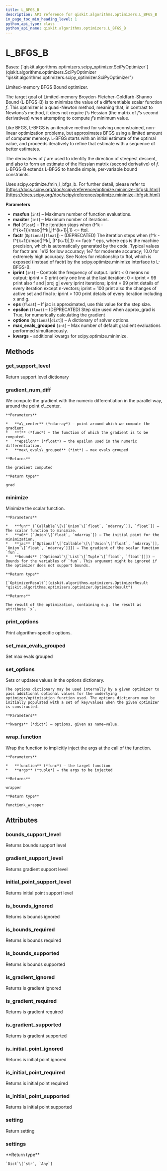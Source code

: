 ```yaml
---
title: L_BFGS_B
description: API reference for qiskit.algorithms.optimizers.L_BFGS_B
in_page_toc_min_heading_level: 1
python_api_type: class
python_api_name: qiskit.algorithms.optimizers.L_BFGS_B
---
```


<span id="l-bfgs-b" />

# L\_BFGS\_B

<Class id="qiskit.algorithms.optimizers.L_BFGS_B" isDedicatedPage={true} github="https://github.com/qiskit/qiskit/tree/stable/0.21/qiskit/algorithms/optimizers/l_bfgs_b.py" signature="L_BFGS_B(maxfun=1000, maxiter=15000, ftol=2.220446049250313e-15, factr=None, iprint=- 1, epsilon=1e-08, eps=1e-08, options=None, max_evals_grouped=1, **kwargs)" modifiers="class">
  Bases: [`qiskit.algorithms.optimizers.scipy_optimizer.SciPyOptimizer`](qiskit.algorithms.optimizers.SciPyOptimizer "qiskit.algorithms.optimizers.scipy_optimizer.SciPyOptimizer")

  Limited-memory BFGS Bound optimizer.

  The target goal of Limited-memory Broyden-Fletcher-Goldfarb-Shanno Bound (L-BFGS-B) is to minimize the value of a differentiable scalar function $f$. This optimizer is a quasi-Newton method, meaning that, in contrast to Newtons’s method, it does not require $f$’s Hessian (the matrix of $f$’s second derivatives) when attempting to compute $f$’s minimum value.

  Like BFGS, L-BFGS is an iterative method for solving unconstrained, non-linear optimization problems, but approximates BFGS using a limited amount of computer memory. L-BFGS starts with an initial estimate of the optimal value, and proceeds iteratively to refine that estimate with a sequence of better estimates.

  The derivatives of $f$ are used to identify the direction of steepest descent, and also to form an estimate of the Hessian matrix (second derivative) of $f$. L-BFGS-B extends L-BFGS to handle simple, per-variable bound constraints.

  Uses scipy.optimize.fmin\_l\_bfgs\_b. For further detail, please refer to [https://docs.scipy.org/doc/scipy/reference/optimize.minimize-lbfgsb.html](https://docs.scipy.org/doc/scipy/reference/optimize.minimize-lbfgsb.html)

  **Parameters**

  *   **maxfun** (`int`) – Maximum number of function evaluations.
  *   **maxiter** (`int`) – Maximum number of iterations.
  *   **ftol** (`float`) – The iteration stops when (f^k - f^\{k+1})/max\{|f^k|,|f^\{k+1}|,1} \<= ftol.
  *   **factr** (`Optional`\[`float`]) – (DEPRECATED) The iteration steps when (f^k - f^\{k+1})/max\{|f^k|, |f^\{k+1}|,1} \<= factr \* eps, where eps is the machine precision, which is automatically generated by the code. Typical values for factr are: 1e12 for low accuracy; 1e7 for moderate accuracy; 10.0 for extremely high accuracy. See Notes for relationship to ftol, which is exposed (instead of factr) by the scipy.optimize.minimize interface to L-BFGS-B.
  *   **iprint** (`int`) – Controls the frequency of output. iprint \< 0 means no output; iprint = 0 print only one line at the last iteration; 0 \< iprint \< 99 print also f and |proj g| every iprint iterations; iprint = 99 print details of every iteration except n-vectors; iprint = 100 print also the changes of active set and final x; iprint > 100 print details of every iteration including x and g.
  *   **eps** (`float`) – If jac is approximated, use this value for the step size.
  *   **epsilon** (`float`) – (DEPRECATED) Step size used when approx\_grad is True, for numerically calculating the gradient
  *   **options** (`Optional`\[`dict`]) – A dictionary of solver options.
  *   **max\_evals\_grouped** (`int`) – Max number of default gradient evaluations performed simultaneously.
  *   **kwargs** – additional kwargs for scipy.optimize.minimize.

  ## Methods

  <span id="qiskit-algorithms-optimizers-l-bfgs-b-get-support-level" />

  ### get\_support\_level

  <Function id="qiskit.algorithms.optimizers.L_BFGS_B.get_support_level" signature="L_BFGS_B.get_support_level()">
    Return support level dictionary
  </Function>

  <span id="qiskit-algorithms-optimizers-l-bfgs-b-gradient-num-diff" />

  ### gradient\_num\_diff

  <Function id="qiskit.algorithms.optimizers.L_BFGS_B.gradient_num_diff" signature="L_BFGS_B.gradient_num_diff(x_center, f, epsilon, max_evals_grouped=1)" modifiers="static">
    We compute the gradient with the numeric differentiation in the parallel way, around the point x\_center.

    **Parameters**

    *   **x\_center** (*ndarray*) – point around which we compute the gradient
    *   **f** (*func*) – the function of which the gradient is to be computed.
    *   **epsilon** (*float*) – the epsilon used in the numeric differentiation.
    *   **max\_evals\_grouped** (*int*) – max evals grouped

    **Returns**

    the gradient computed

    **Return type**

    grad
  </Function>

  <span id="qiskit-algorithms-optimizers-l-bfgs-b-minimize" />

  ### minimize

  <Function id="qiskit.algorithms.optimizers.L_BFGS_B.minimize" signature="L_BFGS_B.minimize(fun, x0, jac=None, bounds=None)">
    Minimize the scalar function.

    **Parameters**

    *   **fun** (`Callable`\[\[`Union`\[`float`, `ndarray`]], `float`]) – The scalar function to minimize.
    *   **x0** (`Union`\[`float`, `ndarray`]) – The initial point for the minimization.
    *   **jac** (`Optional`\[`Callable`\[\[`Union`\[`float`, `ndarray`]], `Union`\[`float`, `ndarray`]]]) – The gradient of the scalar function `fun`.
    *   **bounds** (`Optional`\[`List`\[`Tuple`\[`float`, `float`]]]) – Bounds for the variables of `fun`. This argument might be ignored if the optimizer does not support bounds.

    **Return type**

    [`OptimizerResult`](qiskit.algorithms.optimizers.OptimizerResult "qiskit.algorithms.optimizers.optimizer.OptimizerResult")

    **Returns**

    The result of the optimization, containing e.g. the result as attribute `x`.
  </Function>

  <span id="qiskit-algorithms-optimizers-l-bfgs-b-print-options" />

  ### print\_options

  <Function id="qiskit.algorithms.optimizers.L_BFGS_B.print_options" signature="L_BFGS_B.print_options()">
    Print algorithm-specific options.
  </Function>

  <span id="qiskit-algorithms-optimizers-l-bfgs-b-set-max-evals-grouped" />

  ### set\_max\_evals\_grouped

  <Function id="qiskit.algorithms.optimizers.L_BFGS_B.set_max_evals_grouped" signature="L_BFGS_B.set_max_evals_grouped(limit)">
    Set max evals grouped
  </Function>

  <span id="qiskit-algorithms-optimizers-l-bfgs-b-set-options" />

  ### set\_options

  <Function id="qiskit.algorithms.optimizers.L_BFGS_B.set_options" signature="L_BFGS_B.set_options(**kwargs)">
    Sets or updates values in the options dictionary.

    The options dictionary may be used internally by a given optimizer to pass additional optional values for the underlying optimizer/optimization function used. The options dictionary may be initially populated with a set of key/values when the given optimizer is constructed.

    **Parameters**

    **kwargs** (*dict*) – options, given as name=value.
  </Function>

  <span id="qiskit-algorithms-optimizers-l-bfgs-b-wrap-function" />

  ### wrap\_function

  <Function id="qiskit.algorithms.optimizers.L_BFGS_B.wrap_function" signature="L_BFGS_B.wrap_function(function, args)" modifiers="static">
    Wrap the function to implicitly inject the args at the call of the function.

    **Parameters**

    *   **function** (*func*) – the target function
    *   **args** (*tuple*) – the args to be injected

    **Returns**

    wrapper

    **Return type**

    function\_wrapper
  </Function>

  ## Attributes

  ### bounds\_support\_level

  <Attribute id="qiskit.algorithms.optimizers.L_BFGS_B.bounds_support_level">
    Returns bounds support level
  </Attribute>

  ### gradient\_support\_level

  <Attribute id="qiskit.algorithms.optimizers.L_BFGS_B.gradient_support_level">
    Returns gradient support level
  </Attribute>

  ### initial\_point\_support\_level

  <Attribute id="qiskit.algorithms.optimizers.L_BFGS_B.initial_point_support_level">
    Returns initial point support level
  </Attribute>

  ### is\_bounds\_ignored

  <Attribute id="qiskit.algorithms.optimizers.L_BFGS_B.is_bounds_ignored">
    Returns is bounds ignored
  </Attribute>

  ### is\_bounds\_required

  <Attribute id="qiskit.algorithms.optimizers.L_BFGS_B.is_bounds_required">
    Returns is bounds required
  </Attribute>

  ### is\_bounds\_supported

  <Attribute id="qiskit.algorithms.optimizers.L_BFGS_B.is_bounds_supported">
    Returns is bounds supported
  </Attribute>

  ### is\_gradient\_ignored

  <Attribute id="qiskit.algorithms.optimizers.L_BFGS_B.is_gradient_ignored">
    Returns is gradient ignored
  </Attribute>

  ### is\_gradient\_required

  <Attribute id="qiskit.algorithms.optimizers.L_BFGS_B.is_gradient_required">
    Returns is gradient required
  </Attribute>

  ### is\_gradient\_supported

  <Attribute id="qiskit.algorithms.optimizers.L_BFGS_B.is_gradient_supported">
    Returns is gradient supported
  </Attribute>

  ### is\_initial\_point\_ignored

  <Attribute id="qiskit.algorithms.optimizers.L_BFGS_B.is_initial_point_ignored">
    Returns is initial point ignored
  </Attribute>

  ### is\_initial\_point\_required

  <Attribute id="qiskit.algorithms.optimizers.L_BFGS_B.is_initial_point_required">
    Returns is initial point required
  </Attribute>

  ### is\_initial\_point\_supported

  <Attribute id="qiskit.algorithms.optimizers.L_BFGS_B.is_initial_point_supported">
    Returns is initial point supported
  </Attribute>

  ### setting

  <Attribute id="qiskit.algorithms.optimizers.L_BFGS_B.setting">
    Return setting
  </Attribute>

  ### settings

  <Attribute id="qiskit.algorithms.optimizers.L_BFGS_B.settings">
    **Return type**

    `Dict`\[`str`, `Any`]
  </Attribute>
</Class>

